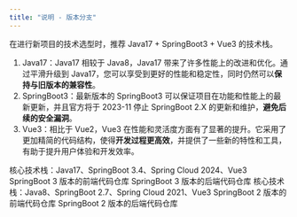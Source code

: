 ```yaml
---
title: "说明 - 版本分支"
---
```


在进行新项目的技术选型时，推荐 Java17 + SpringBoot3 + Vue3 的技术栈。
1. Java17：Java17 相较于 Java8，Java17 带来了许多性能上的改进和优化。通过平滑升级到 Java17，您可以享受到更好的性能和稳定性，同时仍然可以**保持与旧版本的兼容性**。
2. SpringBoot3：最新版本的 SpringBoot3 可以保证项目在功能和性能上的最新更新，并且官方将于 2023-11 停止 SpringBoot 2.X 的更新和维护，**避免后续的安全漏洞**。
3. Vue3：相比于 Vue2，Vue3 在性能和灵活度方面有了显著的提升。它采用了更加精简的代码结构，使得**开发过程更高效**，并提供了一些新的特性和工具，有助于提升用户体验和开发效率。

<Accordion title="SpringBoot 3 版本">
核心技术栈：Java17、SpringBoot 3.4、Spring Cloud 2024、Vue3

<Card title="前端仓库" icon="link" href="https://gitee.com/log4j/pig-ui">
  SpringBoot 3 版本的前端代码仓库
</Card>

<Card title="后端仓库" icon="link" href="https://gitee.com/log4j/pig/tree/next-sa">
  SpringBoot 3 版本的后端代码仓库
</Card>
</Accordion>

<Accordion title="SpringBoot 2 版本">
核心技术栈：Java8、SpringBoot 2.7、Spring Cloud 2021、Vue3

<Card title="前端仓库" icon="link" href="https://gitee.com/log4j/pig-ui/tree/master/">
  SpringBoot 2 版本的前端代码仓库
</Card>

<Card title="后端仓库" icon="link" href="https://gitee.com/log4j/pig/tree/master">
  SpringBoot 2 版本的后端代码仓库
</Card>
</Accordion>


